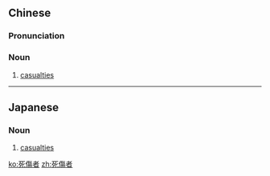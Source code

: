 {{also|死伤者}}
==Chinese==
{{zh-forms|s=死伤者|type=21}}

===Pronunciation===
{{zh-pron
|m=sǐshāngzhě
|c=sei2 soeng1 ze2
|cat=n
}}

===Noun===
{{zh-noun}}

# [[casualties]]

----

==Japanese==
{{ja-kanjitab|し|しょう|しゃ|yomi=o}}

===Noun===
{{ja-noun|ししょうしゃ}}

# [[casualties]]
#: {{ja-usex|'''死傷者'''が多数出た。|'''ししょうしゃ''' が たすう でた。|There were many '''casualties'''.}}

[[ko:死傷者]]
[[zh:死傷者]]